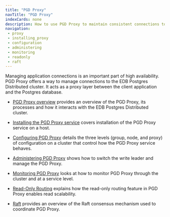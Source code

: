 ```yaml
---
title: "PGD Proxy"
navTitle: "PGD Proxy"
indexCards: none
description: How to use PGD Proxy to maintain consistent connections to the PGD cluster.
navigation:
 - proxy
 - installing_proxy
 - configuration
 - administering
 - monitoring
 - readonly
 - raft
---
```


Managing application connections is an important part of high availability. PGD Proxy offers a way to manage connections to the EDB Postgres Distributed cluster. It acts as a proxy layer between the client application and the Postgres database.

* [PGD Proxy overview](/pgd/latest/routing/proxy) provides an overview of the PGD Proxy, its processes and how it interacts with the EDB Postgres Distributed cluster.

* [Installing the PGD Proxy service](/pgd/latest/routing/installing_proxy) covers installation of the PGD Proxy service on a host.

* [Configuring PGD Proxy](/pgd/latest/routing/configuration) details the three levels (group, node, and proxy) of configuration on a cluster that control how the PGD Proxy service behaves.

* [Administering PGD Proxy](/pgd/latest/routing/administering) shows how to switch the write leader and manage the PGD Proxy.

* [Monitoring PGD Proxy](/pgd/latest/routing/monitoring) looks at how to monitor PGD Proxy through the cluster and at a service level.

* [Read-Only Routing](/pgd/latest/routing/readonly) explains how the read-only routing feature in PGD Proxy enables read scalability.

* [Raft](/pgd/latest/routing/raft) provides an overview of the Raft consensus mechanism used to coordinate PGD Proxy.

